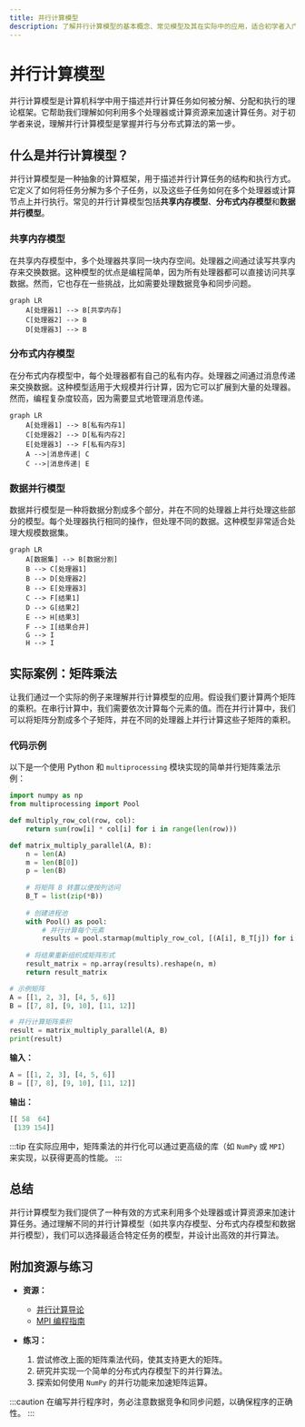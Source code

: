 ```yaml
---
title: 并行计算模型
description: 了解并行计算模型的基本概念、常见模型及其在实际中的应用，适合初学者入门。
---
```


# 并行计算模型

并行计算模型是计算机科学中用于描述并行计算任务如何被分解、分配和执行的理论框架。它帮助我们理解如何利用多个处理器或计算资源来加速计算任务。对于初学者来说，理解并行计算模型是掌握并行与分布式算法的第一步。

## 什么是并行计算模型？

并行计算模型是一种抽象的计算框架，用于描述并行计算任务的结构和执行方式。它定义了如何将任务分解为多个子任务，以及这些子任务如何在多个处理器或计算节点上并行执行。常见的并行计算模型包括**共享内存模型**、**分布式内存模型**和**数据并行模型**。

### 共享内存模型

在共享内存模型中，多个处理器共享同一块内存空间。处理器之间通过读写共享内存来交换数据。这种模型的优点是编程简单，因为所有处理器都可以直接访问共享数据。然而，它也存在一些挑战，比如需要处理数据竞争和同步问题。

```mermaid
graph LR
    A[处理器1] --> B[共享内存]
    C[处理器2] --> B
    D[处理器3] --> B
```

### 分布式内存模型

在分布式内存模型中，每个处理器都有自己的私有内存。处理器之间通过消息传递来交换数据。这种模型适用于大规模并行计算，因为它可以扩展到大量的处理器。然而，编程复杂度较高，因为需要显式地管理消息传递。

```mermaid
graph LR
    A[处理器1] --> B[私有内存1]
    C[处理器2] --> D[私有内存2]
    E[处理器3] --> F[私有内存3]
    A -->|消息传递| C
    C -->|消息传递| E
```

### 数据并行模型

数据并行模型是一种将数据分割成多个部分，并在不同的处理器上并行处理这些部分的模型。每个处理器执行相同的操作，但处理不同的数据。这种模型非常适合处理大规模数据集。

```mermaid
graph LR
    A[数据集] --> B[数据分割]
    B --> C[处理器1]
    B --> D[处理器2]
    B --> E[处理器3]
    C --> F[结果1]
    D --> G[结果2]
    E --> H[结果3]
    F --> I[结果合并]
    G --> I
    H --> I
```

## 实际案例：矩阵乘法

让我们通过一个实际的例子来理解并行计算模型的应用。假设我们要计算两个矩阵的乘积。在串行计算中，我们需要依次计算每个元素的值。而在并行计算中，我们可以将矩阵分割成多个子矩阵，并在不同的处理器上并行计算这些子矩阵的乘积。

### 代码示例

以下是一个使用 Python 和 `multiprocessing` 模块实现的简单并行矩阵乘法示例：

```python
import numpy as np
from multiprocessing import Pool

def multiply_row_col(row, col):
    return sum(row[i] * col[i] for i in range(len(row)))

def matrix_multiply_parallel(A, B):
    n = len(A)
    m = len(B[0])
    p = len(B)
    
    # 将矩阵 B 转置以便按列访问
    B_T = list(zip(*B))
    
    # 创建进程池
    with Pool() as pool:
        # 并行计算每个元素
        results = pool.starmap(multiply_row_col, [(A[i], B_T[j]) for i in range(n) for j in range(m)])
    
    # 将结果重新组织成矩阵形式
    result_matrix = np.array(results).reshape(n, m)
    return result_matrix

# 示例矩阵
A = [[1, 2, 3], [4, 5, 6]]
B = [[7, 8], [9, 10], [11, 12]]

# 并行计算矩阵乘积
result = matrix_multiply_parallel(A, B)
print(result)
```

**输入：**
```python
A = [[1, 2, 3], [4, 5, 6]]
B = [[7, 8], [9, 10], [11, 12]]
```

**输出：**
```python
[[ 58  64]
 [139 154]]
```

:::tip
在实际应用中，矩阵乘法的并行化可以通过更高级的库（如 `NumPy` 或 `MPI`）来实现，以获得更高的性能。
:::

## 总结

并行计算模型为我们提供了一种有效的方式来利用多个处理器或计算资源来加速计算任务。通过理解不同的并行计算模型（如共享内存模型、分布式内存模型和数据并行模型），我们可以选择最适合特定任务的模型，并设计出高效的并行算法。

## 附加资源与练习

- **资源：**
  - [并行计算导论](https://www.example.com/intro-to-parallel-computing)
  - [MPI 编程指南](https://www.example.com/mpi-programming-guide)

- **练习：**
  1. 尝试修改上面的矩阵乘法代码，使其支持更大的矩阵。
  2. 研究并实现一个简单的分布式内存模型下的并行算法。
  3. 探索如何使用 `NumPy` 的并行功能来加速矩阵运算。

:::caution
在编写并行程序时，务必注意数据竞争和同步问题，以确保程序的正确性。
:::